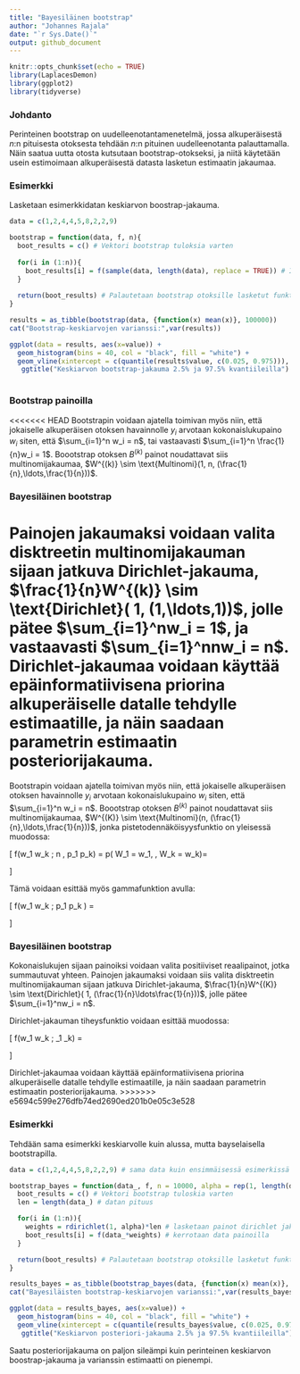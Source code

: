 ```yaml
---
title: "Bayesiläinen bootstrap"
author: "Johannes Rajala"
date: "`r Sys.Date()`"
output: github_document
---
```


```r
knitr::opts_chunk$set(echo = TRUE)
library(LaplacesDemon)
library(ggplot2)
library(tidyverse)
```

### Johdanto

Perinteinen bootstrap on uudelleenotantamenetelmä, jossa alkuperäisestä $n$:n pituisesta otoksesta tehdään $n$:n pituinen uudelleenotanta palauttamalla. Näin saatua uutta otosta kutsutaan bootstrap-otokseksi, ja niitä käytetään usein estimoimaan alkuperäisestä datasta lasketun estimaatin jakaumaa. 

### Esimerkki

Lasketaan esimerkkidatan keskiarvon boostrap-jakauma.

```r
data = c(1,2,4,4,5,8,2,2,9)

bootstrap = function(data, f, n){
  boot_results = c() # Vektori bootstrap tuloksia varten
  
  for(i in (1:n)){
    boot_results[i] = f(sample(data, length(data), replace = TRUE)) # Iteroidaan n kertaa ja lasketaan joka kerta funktion arvo bootstrap otokselle 
  }
  
  return(boot_results) # Palautetaan bootstrap otoksille lasketut funktion arvot 
}
```

```r
results = as_tibble(bootstrap(data, {function(x) mean(x)}, 100000))
cat("Bootstrap-keskiarvojen varianssi:",var(results))
```

```r
ggplot(data = results, aes(x=value)) +
  geom_histogram(bins = 40, col = "black", fill = "white") +
  geom_vline(xintercept = c(quantile(results$value, c(0.025, 0.975))), col = "red", linewidth = 0.6) +
   ggtitle("Keskiarvon bootstrap-jakauma 2.5% ja 97.5% kvantiileilla")
  
```

### Bootstrap painoilla

<<<<<<< HEAD
Bootstrapin voidaan ajatella toimivan myös niin, että jokaiselle alkuperäisen otoksen havainnolle $y_i$ arvotaan kokonaislukupaino $w_i$ siten, että $\sum_{i=1}^n w_i = n$, tai vastaavasti $\sum_{i=1}^n \frac{1}{n}w_i = 1$. Boootstrap otoksen $B^{(k)}$ painot noudattavat siis multinomijakaumaa, $W^{(k)} \sim \text{Multinomi}(1, n, (\frac{1}{n},\ldots,\frac{1}{n}))$.

### Bayesiläinen bootstrap

Painojen jakaumaksi voidaan valita disktreetin multinomijakauman sijaan jatkuva Dirichlet-jakauma, $\frac{1}{n}W^{(k)} \sim \text{Dirichlet}( 1, (1,\ldots,1))$, jolle pätee $\sum_{i=1}^nw_i = 1$, ja vastaavasti $\sum_{i=1}^nnw_i = n$. Dirichlet-jakaumaa voidaan käyttää epäinformatiivisena priorina alkuperäiselle datalle tehdylle estimaatille, ja näin saadaan parametrin estimaatin posteriorijakauma. 
=======
Bootstrapin voidaan ajatella toimivan myös niin, että jokaiselle alkuperäisen otoksen havainnolle $y_i$ arvotaan kokonaislukupaino $w_i$ siten, että $\sum_{i=1}^n w_i = n$. Boootstrap otoksen $B^{(k)}$ painot noudattavat siis multinomijakaumaa, $W^{(K)} \sim \text{Multinomi}(n, (\frac{1}{n},\ldots,\frac{1}{n}))$, jonka pistetodennäköisyysfunktio on yleisessä muodossa:

\[
f(w_1 \ldots w_k ; n , p_1 \ldots p_k) = p( W_1 = w_1, \ldots, W_k = w_k)= \begin{cases} 
\frac{n!} {w_1! \ldots w_k!}p_1^{w_1} \ldots p_k^{w_k} & , \text{ kun } \sum_{i=1}^{k} w_i = n \\
0 & , \text{ muuten.}
\end{cases}
\]

Tämä voidaan esittää myös gammafunktion avulla: 

\[
f(w_1 \ldots w_k ; p_1 \ldots p_k ) = \begin{cases} 
\frac{ \Gamma( \sum_{i=1}^k w_i + 1)}{ \prod_{i=1}^k \Gamma(w_i+1)} \prod_{i=1}^k p_i^{k_i} & , \text{ kun } \sum_{i=1}^{k} w_i = 1 \\
0 & , \text{ muuten.}
\end{cases}
\]

### Bayesiläinen bootstrap

Kokonaislukujen sijaan painoiksi voidaan valita positiiviset reaalipainot, jotka summautuvat yhteen. Painojen jakaumaksi voidaan siis valita disktreetin multinomijakauman sijaan jatkuva Dirichlet-jakauma, $\frac{1}{n}W^{(K)} \sim \text{Dirichlet}( 1, (\frac{1}{n}\ldots\frac{1}{n}))$, jolle pätee $\sum_{i=1}^nw_i = n$.

Dirichlet-jakauman tiheysfunktio voidaan esittää muodossa:

\[
f(w_1 \ldots w_k ; \alpha_1 \ldots \alpha_k) = \begin{cases} 
\frac{ \Gamma( \sum_{i=1}^k \alpha_i)}{ \prod_{i=1}^k \Gamma( \alpha_i)} \prod_{i=1}^k w_i^{ \alpha_i - 1} & , \text{ kun } \sum_{i=1}^{k} w_i = 1 \\
0 & , \text{ muuten.}
\end{cases}
\]

Dirichlet-jakaumaa voidaan käyttää epäinformatiivisena priorina alkuperäiselle datalle tehdylle estimaatille, ja näin saadaan parametrin estimaatin posteriorijakauma. 
>>>>>>> e5694c599e276dfb74ed2690ed201b0e05c3e528

### Esimerkki

Tehdään sama esimerkki keskiarvolle kuin alussa, mutta bayselaisella bootstrapilla.

```r
data = c(1,2,4,4,5,8,2,2,9) # sama data kuin ensimmäisessä esimerkissä

bootstrap_bayes = function(data_, f, n = 10000, alpha = rep(1, length(data_))){
  boot_results = c() # Vektori bootstrap tuloskia varten
  len = length(data_) # datan pituus

  for(i in (1:n)){
    weights = rdirichlet(1, alpha)*len # lasketaan painot dirichlet jakaumasta
    boot_results[i] = f(data_*weights) # kerrotaan data painoilla
  }

  return(boot_results) # Palautetaan bootstrap otoksille lasketut funktion arvot 
}
```

```r
results_bayes = as_tibble(bootstrap_bayes(data, {function(x) mean(x)}, 100000, alpha = rep(1, length(data))))
cat("Bayesiläisten bootstrap-keskiarvojen varianssi:",var(results_bayes))
```

```r
ggplot(data = results_bayes, aes(x=value)) +
  geom_histogram(bins = 40, col = "black", fill = "white") +
  geom_vline(xintercept = c(quantile(results_bayes$value, c(0.025, 0.975))), col = "red", linewidth = 0.6) +
   ggtitle("Keskiarvon posteriori-jakauma 2.5% ja 97.5% kvantiileilla")
```

Saatu posteriorijakauma on paljon sileämpi kuin perinteinen keskiarvon boostrap-jakauma ja varianssin estimaatti on pienempi.

